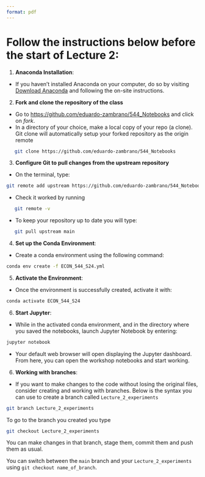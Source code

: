 ```yaml
---
format: pdf
---
```


# Follow the instructions below before the start of Lecture 2:

1. **Anaconda Installation**:
- If you haven't installed Anaconda on your computer, do so by visiting [Download Anaconda](https://www.anaconda.com/download) and following the on-site instructions.

2. **Fork and clone the repository of the class**
- Go to <https://github.com/eduardo-zambrano/544_Notebooks> and click on *fork*.
- In a directory of your choice, make a local copy of your repo (a
clone). Git clone will automatically setup your forked repository as
the origin remote

```bash
   git clone https://github.com/eduardo-zambrano/544_Notebooks
```

3. **Configure Git to pull changes from the upstream repository**
- On the terminal, type:
```bash
git remote add upstream https://github.com/eduardo-zambrano/544_Notebooks.git
```
- Check it worked by running 
```bash
   git remote -v 
```
- To keep your repository up to date you will type: 

```bash
   git pull upstream main
```

4. **Set up the Conda Environment**:
- Create a conda environment using the following command: 
```bash
conda env create -f ECON_544_S24.yml
```

5. **Activate the Environment**:
- Once the environment is successfully created, activate it with:
```bash
conda activate ECON_544_S24
```

6. **Start Jupyter**:
- While in the activated conda environment, and in the directory where you saved the notebooks, launch Jupyter Notebook by entering:
```bash
jupyter notebook
```
- Your default web browser will open displaying the Jupyter dashboard. From here, you can open the workshop notebooks and start working.

6. **Working with branches**:
- If you want to  make changes to the code without losing the original files, consider creating and working with branches. Below is the syntax you can use to create a branch called `Lecture_2_experiments`

```bash
git branch Lecture_2_experiments
```

To go to the branch you created you type

```bash
git checkout Lecture_2_experiments
```

You can make changes in that branch, stage them, commit them and push them as usual.

You can switch between the `main` branch and your `Lecture_2_experiments` using `git checkout name_of_branch`. 